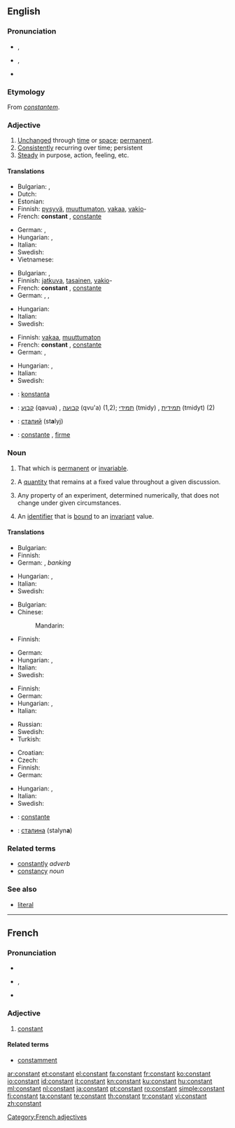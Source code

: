 ==English==

===Pronunciation===
* {{a|RP}} {{IPA|/ˈkɒnstənt/}}, {{SAMPA|/"kQnst@nt/}}
* {{a|US}} {{IPA|/ˈkɑnstənt/}}, {{SAMPA|/"kAnst@nt/}}
* {{audio|en-us-constant.ogg|Audio (US)}}

===Etymology===
From {{etyl|la}} ''[[constantem]]''.

===Adjective===
{{en-adj}}

# [[unchanged|Unchanged]] through [[time]] or [[space]]; [[permanent]].
# [[consistently|Consistently]] recurring over time; persistent
# [[steady|Steady]] in purpose, action, feeling, etc.

====Translations====
{{trans-top|unchanged through time}}
* Bulgarian: {{t|bg|постоянен}},  {{t|bg|неизменен}}
* Dutch: {{t+|nl|constant}}
* Estonian: {{t|et|püsiv}}
* Finnish: [[pysyvä]], [[muuttumaton]], [[vakaa]], [[vakio]]-
* French: '''constant''' {{m}}, [[constante]] {{f}}
{{trans-mid}}
* German: {{t+|de|beständig}}, {{t+|de|konstant}}
* Hungarian: {{t+|hu|állandó}}, {{t+|hu|változatlan}}
* Italian: {{t-|it|costante}}
* Swedish: {{t+|sv|konstant}}
* Vietnamese: {{t|vi|không thay đổi|xs=Vietnamese}}
{{trans-bottom}}

{{trans-top|consistently recurring over time}}
* Bulgarian: {{t|bg|постоянен}},  {{t|bg|непрекъснат}}
* Finnish: [[jatkuva]], [[tasainen]], [[vakio]]-
* French: '''constant''' {{m}}, [[constante]] {{f}}
* German: {{t+|de|regelmäßig}}, {{t+|de|ständig}}, {{t+|de|stetig}}
{{trans-mid}}
* Hungarian: {{t+|hu|folytonos}}
* Italian: {{t-|it|costante}}
* Swedish: {{t+|sv|konstant}}
{{trans-bottom}}

{{trans-top|steady}}
* Finnish: [[vakaa]], [[muuttumaton]]
* French: '''constant''' {{m}}, [[constante]] {{f}}
* German: {{t+|de|konstant}}, {{t+|de|fest}}
{{trans-mid}}
* Hungarian: {{t|hu|állhatatos}}, {{t|hu|kitartó}}
* Italian: {{t-|it|costante}}
* Swedish: {{t+|sv|konstant}}
{{trans-bottom}}

{{checktrans-top}}
* {{ttbc|Esperanto}}: [[konstanta]]
* {{ttbc|Hebrew}}: [[קבוע]] (qavua) {{m}}, [[קבועה]] (qvu'a) {{f}} (1,2); [[תמידי]] (tmidy) {{m}}, [[תמידית]] (tmidyt) {{f}} (2)
* {{ttbc|Ukrainian}}: [[сталий]] {{m}} (st'''a'''lyj)
* {{ttbc|Spanish}}: [[constante]] {{m|f}}, [[firme]] {{m|f}}
{{trans-bottom}}

===Noun===
{{en-noun}}

# That which is [[permanent]] or [[invariable]].
# {{algebra}} A [[quantity]] that remains at a fixed value throughout a given discussion.
# {{science}} Any property of an experiment, determined numerically, that does not change under given circumstances.
# {{computing}} An [[identifier]] that is [[bound]] to an [[invariant]] value.

====Translations====
{{trans-top|that which is permanent or invariable}}
* Bulgarian: {{t|bg|постоянна величина|f}}
* Finnish: {{t+|fi|vakio}}
* German: {{t+|de|Konstante|f}}, {{t+|de|Fixwert|m}} ''banking''
{{trans-mid}}
* Hungarian: {{t+|hu|állandó}}, {{t|hu|konstans}}
* Italian: {{t-|it|costante|f}}
* Swedish: {{t+|sv|konstant|c}}
{{trans-bottom}}

{{trans-top|algebra: quantity that remains fixed}}
* Bulgarian: {{t|bg|константа|f}}
* Chinese:
*: Mandarin: {{t|cmn|常量|tr=chángliàng|sc=Hani}}
* Finnish: {{t+|fi|vakio}}
{{trans-mid}}
* German: {{t+|de|Konstante|f}}
* Hungarian: {{t+|hu|állandó}}, {{t|hu|konstans}}
* Italian: {{t-|it|costante|f}}
* Swedish: {{t+|sv|konstant|c}}
{{trans-bottom}}

{{trans-top|science: property that does not change}}
* Finnish: {{t+|fi|vakio}}
* German: {{t+|de|Konstante|f}}
* Hungarian: {{t+|hu|állandó}}, {{t|hu|konstans}}
* Italian: {{t-|it|costante|f}}
{{trans-mid}}
* Russian: {{t+|ru|постоянная|f}}
* Swedish: {{t+|sv|konstant|c}}
* Turkish: {{t|tr|sabit}}
{{trans-bottom}}

{{trans-top|identifier that is bound to an invariant value}}
* Croatian: {{t-|hr|konstanta|f}}
* Czech: {{t-|cs|konstanta|f}}
* Finnish: {{t+|fi|vakio}}
* German: {{t+|de|Konstante|f}}
{{trans-mid}}
* Hungarian: {{t+|hu|állandó}}, {{t|hu|konstans}}
* Italian: {{t-|it|costante|f}}
* Swedish: {{t+|sv|konstant|c}}
{{trans-bottom}}

{{checktrans-top}}
* {{ttbc|French}}: [[constante]] {{f}}
* {{ttbc|Ukrainian}}: [[сталина]] {{f}} (stalyn'''a''')
{{trans-bottom}}

===Related terms===
* [[constantly]] ''adverb''
* [[constancy]] ''noun''

===See also===
* {{computing}} [[literal]]

----

==French==

===Pronunciation===
* {{audio|Fr-constant.ogg|audio}}
* {{IPA|lang=fr|/kɔ̃s.tɑ̃/}}, {{SAMPA|/kO~s.tA~/}}
* {{homophones|constants|lang=fr}}

===Adjective===
{{fr-adj}}

# [[#Adjective|constant]]

====Related terms====
* [[constamment]]

[[Category:French adjectives]]

[[ar:constant]]
[[et:constant]]
[[el:constant]]
[[fa:constant]]
[[fr:constant]]
[[ko:constant]]
[[io:constant]]
[[id:constant]]
[[it:constant]]
[[kn:constant]]
[[ku:constant]]
[[hu:constant]]
[[ml:constant]]
[[nl:constant]]
[[ja:constant]]
[[pt:constant]]
[[ro:constant]]
[[simple:constant]]
[[fi:constant]]
[[ta:constant]]
[[te:constant]]
[[th:constant]]
[[tr:constant]]
[[vi:constant]]
[[zh:constant]]